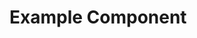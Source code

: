 
<Meta title="Appointment/AppointmentDay" component={AppointmentDay} />

# Example Component

<Story name="Appointment Day">
    <AppointmentDay
        start="2023-01-03T16:00:00.547Z"
        title="Kennenlernen Max"
        displayName="Match Max"
        appointmentType="match"
        position="1"
        duration={15}
        organizers={[
            {
                id: '1',
                firstname: 'Andreas',
            },
        ]}
        participants={[{ id: '1', firstname: 'Max' }]}
    />
    <AppointmentDay
        start={new Date().toISOString()}
        duration={15}
        title="UX Design"
        position="2"
        displayName="Grundlagen Design"
        organizers={[
            {
                id: '1',
                firstname: 'Andreas',
            },
            {
                id: '2',
                firstname: 'Claudia',
            },
        ]}
        participants={[
            { id: '1', firstname: 'Max' },
            { id: '2', firstname: 'Tim' },
            { id: '3', firstname: 'Tom' },
            { id: '4', firstname: 'Nina' },
            { id: '5', firstname: 'Emma' },
        ]}
    />
</Story>
